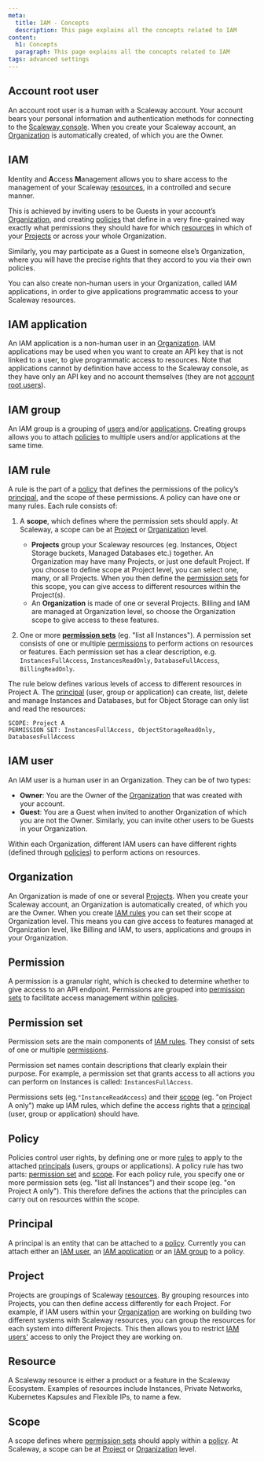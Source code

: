```yaml
---
meta:
  title: IAM - Concepts
  description: This page explains all the concepts related to IAM
content:
  h1: Concepts
  paragraph: This page explains all the concepts related to IAM
tags: advanced settings
---
```


<Concept opened>

## Account root user

An account root user is a human with a Scaleway account. Your account bears your personal information and authentication methods for connecting to the [Scaleway console](https://console.scaleway.com/). When you create your Scaleway account, an [Organization](#organization) is automatically created, of which you are the Owner.

</Concept>

<Concept opened>

## IAM

**I**dentity and **A**ccess **M**anagement allows you to share access to the management of your Scaleway [resources](#resources), in a controlled and secure manner.

This is achieved by inviting users to be Guests in your account’s [Organization](#organization), and creating [policies](#policy) that define in a very fine-grained way exactly what permissions they should have for which [resources](#resource) in which of your [Projects](#project) or across your whole Organization.

Similarly, you may participate as a Guest in someone else’s Organization, where you will have the precise rights that they accord to you via their own policies.

You can also create non-human users in your Organization, called IAM applications, in order to give applications programmatic access to your Scaleway resources.

</Concept>

<Concept opened>

## IAM application

An IAM application is a non-human user in an [Organization](#organization). IAM applications may be used when you want to create an API key that is not linked to a user, to give programmatic access to resources. Note that applications cannot by definition have access to the Scaleway console, as they have only an API key and no account themselves (they are not [account root users](#account-root-user)).

</Concept>

<Concept>

## IAM group

An IAM group is a grouping of [users](#iam-user) and/or [applications](#application). Creating groups allows you to attach [policies](#policy) to multiple users and/or applications at the same time.

</Concept>

<Concept>

## IAM rule

A rule is the part of a [policy](#policy) that defines the permissions of the policy’s [principal](#principal), and the scope of these permissions. A policy can have one or many rules. Each rule consists of:

1. A **scope**, which defines where the permission sets should apply. At Scaleway, a scope can be at [Project](#project) or [Organization](#organization) level.

    - **Projects** group your Scaleway resources (eg. Instances, Object Storage buckets, Managed Databases etc.) together. An Organization may have many Projects, or just one default Project. If you choose to define scope at Project level, you can select one, many, or all Projects. When you then define the [permission sets](#permission-set) for this scope, you can give access to different resources within the Project(s).
    - An **Organization** is made of one or several Projects. Billing and IAM are managed at Organization level, so choose the Organization scope to give access to these features.

2. One or more [**permission sets**](#permission-set) (eg. "list all Instances"). A permission set consists of one or multiple [permissions](#permission) to perform actions on resources or features. Each permission set has a clear description, e.g. `InstancesFullAccess`, `InstancesReadOnly`, `DatabaseFullAccess`, `BillingReadOnly`.

The rule below defines various levels of access to different resources in Project A. The [principal](#principal) (user, group or application) can create, list, delete and manage Instances and Databases, but for Object Storage can only list and read the resources:

```
SCOPE: Project A
PERMISSION SET: InstancesFullAccess, ObjectStorageReadOnly, DatabasesFullAccess
```

</Concept> 

<Concept>

## IAM user

An IAM user is a human user in an Organization. They can be of two types: 
- **Owner**: You are the Owner of the [Organization](#organization) that was created with your account. 
- **Guest**: You are a Guest when invited to another Organization of which you are not the Owner. Similarly, you can invite other users to be Guests in your Organization. 

Within each Organization, different IAM users can have different rights (defined through [policies](#policy)) to perform actions on resources.

</Concept> 


<Concept>

## Organization

An Organization is made of one or several [Projects](#project). When you create your Scaleway account, an Organization is automatically created, of which you are the Owner. When you create [IAM rules](#iam-rule) you can set their scope at Organization level. This means you can give access to features managed at Organization level, like Billing and IAM, to users, applications and groups in your Organization. 

</Concept>

<Concept>

## Permission

A permission is a granular right, which is checked to determine whether to give access to an API endpoint. Permissions are grouped into [permission sets](#permission-set) to facilitate access management within [policies](#policy).

</Concept>

<Concept>

## Permission set

Permission sets are the main components of [IAM rules](#iam-rule). They consist of sets of one or multiple [permissions](#permission). 

Permission set names contain descriptions that clearly explain their purpose. For example, a permission set that grants access to all actions you can perform on Instances is called: `InstancesFullAccess`.

Permissions sets (eg.`"InstanceReadAccess`) and their [scope](#scope) (eg. "on Project A only") make up IAM rules, which define the access rights that a [principal](#principal) (user, group or application) should have.

</Concept>

<Concept>

## Policy

Policies control user rights, by defining one or more [rules](#iam-rule) to apply to the attached [principals](#principal) (users, groups or applications). A policy rule has two parts: [permission set](#permission-set) and [scope](#scope). For each policy rule, you specify one or more permission sets (eg. "list all Instances") and their scope (eg. "on Project A only"). This therefore defines the actions that the principles can carry out on resources within the scope.

</Concept>

<Concept>

## Principal

A principal is an entity that can be attached to a [policy](#policy). Currently you can attach either an [IAM user](#iam-user), an [IAM application](#iam-application) or an [IAM group](#iam-group) to a policy. 

</Concept>

<Concept>

## Project

Projects are groupings of Scaleway [resources](#resource). By grouping resources into Projects, you can then define access differently for each Project. For example, if IAM users within your [Organization](#organization) are working on building two different systems with Scaleway resources, you can group the resources for each system into different Projects. This then allows you to restrict [IAM users'](#iam-user) access to only the Project they are working on.

</Concept>

<Concept>

## Resource

A Scaleway resource is either a product or a feature in the Scaleway Ecosystem. Examples of resources include Instances, Private Networks, Kubernetes Kapsules and Flexible IPs, to name a few.

</Concept>

<Concept>

## Scope

A scope defines where [permission sets](#permission-set) should apply within a [policy](#policy). At Scaleway, a scope can be at [Project](#project) or [Organization](#organization) level. 

</Concept>